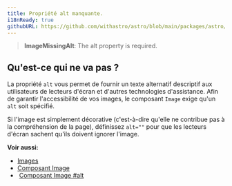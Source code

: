 ```yaml
---
title: Propriété alt manquante.
i18nReady: true
githubURL: https://github.com/withastro/astro/blob/main/packages/astro/src/core/errors/errors-data.ts
---
```


> **ImageMissingAlt**: The alt property is required.

## Qu'est-ce qui ne va pas ?
La propriété `alt` vous permet de fournir un texte alternatif descriptif aux utilisateurs de lecteurs d'écran et d'autres technologies d'assistance. Afin de garantir l'accessibilité de vos images, le composant `Image` exige qu'un `alt` soit spécifié.

Si l'image est simplement décorative (c'est-à-dire qu'elle ne contribue pas à la compréhension de la page), définissez `alt=""` pour que les lecteurs d'écran sachent qu'ils doivent ignorer l'image.

**Voir aussi:**
-  [Images](/fr/guides/images/)
-  [Composant Image](/fr/guides/images/#image--astroassets)
-  [Composant Image #alt](/fr/guides/images/#alt-required)
